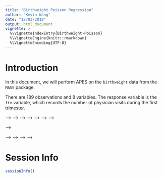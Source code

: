 ```yaml
---
title: "Birthweight Poisson Regression"
author: "Kevin Wang"
date: "12/03/2019"
output: html_document
vignette: >
  %\VignetteIndexEntry{Birthweight-Poisson}
  %\VignetteEngine{knitr::rmarkdown}
  %\VignetteEncoding{UTF-8}
---
```



# Introduction 

In this document, we will perform APES on the `birthweight` data from the `MASS` package. 

There are 189 observations and 8 variables. The response variable is the `ftv` variable, which records the number of physician visits during the first trimester. 


<!-- # Setting up the data -->

<!-- ```{r} -->
<!-- library(APES) -->
<!-- library(MASS) -->
<!-- library(tidyverse) -->
<!-- library(mplot) -->
<!-- library(directlabels) -->

<!-- theme_set( -->
<!--   theme_classic(14) + -->
<!--     theme(legend.position = "bottom") -->
<!-- ) -->
<!-- ``` -->

<!-- ## Loading data -->
<!-- ```{r} -->
<!-- data("birthwt", package = "MASS") -->

<!-- bwt <- with(birthwt, { -->
<!--   race <- factor(race, labels = c("white", "black", "other")) -->
<!--   ptd <- factor(ptl > 0) -->
<!--   data.frame(low = factor(low),  -->
<!--              age, lwt, race,  -->
<!--              smoke = (smoke > 0),  -->
<!--              ptd, ht = (ht > 0),  -->
<!--              ui = (ui > 0), ftv) -->
<!-- }) -->
<!-- ``` -->


<!-- # Single run of APES on diabetes data -->

<!-- Due to the small size of this data, we will use the `leaps` estimator.  -->

<!-- Since there are some factor variables, we will need to manually create the model matrix/design matrix.  -->

<!-- ## Using the leaps estimator  -->

<!-- ```{r} -->
<!-- fullModel <- glm(ftv ~ ., family = poisson, data = bwt) -->
<!-- round(summary(fullModel)$coef, 2) -->

<!-- x = model.matrix(~0 + . -ftv, data = bwt)[,-1] -->
<!-- dim(x) -->
<!-- y = as.integer(as.character(bwt$ftv)) -->
<!-- length(y) -->
<!-- ``` -->



<!-- ```{r} -->
<!-- apes_poisson_leaps = apes_poisson( -->
<!--   x = x, -->
<!--   y = y, -->
<!--   mu = fullModel$fitted.values, -->
<!--   k = 1:ncol(x),  -->
<!--   estimator = "leaps") -->
<!-- ``` -->



<!-- <!-- # Running Lasso on diabetes data --> -->
<!-- <!-- ```{r} --> -->
<!-- <!-- lasso_logit = glmnet::cv.glmnet(x = x, --> -->
<!-- <!--                                 y = y) --> -->
<!-- <!-- lasso_logit_coef = coef(lasso_logit, s = "lambda.min") --> -->
<!-- <!-- rownames(lasso_logit_coef)[as.matrix(lasso_logit_coef != 0)] --> -->
<!-- <!-- ``` --> -->


<!-- <!-- # Running time  --> -->

<!-- <!-- ```{r} --> -->
<!-- <!-- apes_logit_leaps$apesTimeDiff --> -->
<!-- <!-- apes_logit_mio$apesTimeDiff --> -->
<!-- <!-- ``` --> -->



<!-- # Bootstrapping using leaps version  -->

<!-- In most practical cases, a single run of any variable selection procedure is not stable. In order to explore stability of variable selection in this case, we can bootstrap on the 189 observations. The implementation of APES is fast enough that this can be done relatively fast. -->

<!-- ```{r, results = 'hide'} -->
<!-- listResult = APES::boot_apes_poisson( -->
<!--   x = x, -->
<!--   y = y, -->
<!--   mu = fullModel$fitted.values, -->
<!--   k = 1:ncol(x),  -->
<!--   estimator = "leaps", -->
<!--   nBoot = 100) -->
<!-- ``` -->


<!-- ### Variable selection plot  -->

<!-- ```{r} -->
<!-- viPlotResult = APES::plot_vi(listResult) -->
<!-- viPlotResult$viPlot -->
<!-- viTilePlotResult = APES::plot_vi_tile(listResult) -->
<!-- viTilePlotResult -->
<!-- ``` -->


<!-- ```{r, warning = FALSE} -->
<!-- plotly::ggplotly( -->
<!--   viPlotResult$viPlot +  -->
<!--     theme_classic(18)  -->
<!-- ) -->
<!-- ``` -->


<!-- ### Model averaging coefficient plot -->
<!-- ```{r} -->
<!-- APES::plot_ma_coef(listResult, type = "AIC") +  -->
<!--   labs(title = "AIC weighted coefficients") -->

<!-- APES::plot_ma_coef(listResult, type = "BIC") + -->
<!--   labs(title = "BIC weighted coefficients") -->
<!-- ``` -->


<!-- ### Model averaging weights plot -->
<!-- ```{r} -->
<!-- APES::plot_ma_weight(listResult, type = "AIC") +  -->
<!--   labs(title = "AIC Weights") -->

<!-- APES::plot_ma_weight(listResult, type = "BIC") +  -->
<!--   labs(title = "BIC Weights") -->
<!-- ``` -->



# Session Info
```r
sessionInfo()
```

